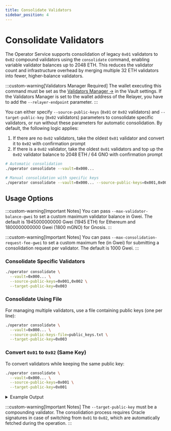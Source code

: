 ```yaml
---
title: Consolidate Validators
sidebar_position: 4
---
```


# Consolidate Validators

The Operator Service supports consolidation of legacy `0x01` validators to `0x02` compound validators using the `consolidate` command, enabling variable validator balances up to 2048 ETH.
This reduces the validator count and infrastructure overhead by merging multiple 32 ETH validators into fewer, higher-balance validators.

:::custom-warning[Validators Manager Required]
  The wallet executing this command must be set as the [Validators Manager →](../validators-manager) in the Vault settings. If the Validators Manager is set to the wallet address of the Relayer, you have to add the `--relayer-endpoint` parameter.
:::

You can either specify `--source-public-keys` (`0x01` or `0x02` validators) and `--target-public-key` (`0x02` validators) parameters to consolidate specific validators, or run without these parameters for automatic consolidation. By default, the following logic applies:

1. If there are no `0x02` validators, take the oldest `0x01` validator and convert it to `0x02` with confirmation prompt
2. If there is a `0x02` validator, take the oldest `0x01` validators and top up the `0x02` validator balance to 2048 ETH / 64 GNO with confirmation prompt

```bash
# Automatic consolidation
./operator consolidate --vault=0x000...

# Manual consolidation with specific keys
./operator consolidate --vault=0x000... --source-public-keys=0x001,0x002 --target-public-key=0x003
```

## Usage Options

:::custom-warning[Important Notes]
You can pass `--max-validator-balance-gwei` to set a custom maximum validator balance in Gwei.
The default is 1945000000000 Gwei (1945 ETH) for Ethereum and 1800000000000 Gwei (1800 mGNO) for Gnosis.
:::

:::custom-warning[Important Notes]
You can pass `--max-consolidation-request-fee-gwei` to set a custom maximum fee (in Gwei)
for submitting a consolidation request per validator. The default is 1000 Gwei.
:::


### Consolidate Specific Validators

```bash
./operator consolidate \
  --vault=0x000... \
  --source-public-keys=0x001,0x002 \
  --target-public-key=0x003
```

### Consolidate Using File

For managing multiple validators, use a file containing public keys (one per line):

```bash
./operator consolidate \
  --vault=0x000... \
  --source-public-keys-file=public_keys.txt \
  --target-public-key=0x003
```

### Convert `0x01` to `0x02` (Same Key)

To convert validators while keeping the same public key:

```bash
./operator consolidate \
  --vault=0x000... \
  --source-public-keys=0x001 \
  --target-public-key=0x001
```

<details className="custom-details">
<summary>Example Output</summary>

```bash
Enter the comma separated list of API endpoints for execution nodes: : https://execution-node
Enter the comma separated list of API endpoints for consensus nodes: https://consensus-node
Enter your vault address: 0x3320ad928c20187602a2b2c04eeaa813fa899468
Consolidating 2 validators:
    0x001 -> 0x003
    0x002 -> 0x003
Proceed consolidation? [Y/n]: y
Fetched signatures for validator consolidation: Received 11 out of 11 approvals
Submitting consolidate validators transaction
Waiting for transaction 0x00000... confirmation
Validators has been successfully consolidated
```
</details>

:::custom-warning[Important Notes]
The `--target-public-key` must be a compounding validator.
The consolidation process requires Oracle signatures in case of switching from `0x01` to `0x02`, which are automatically fetched during the operation.
:::
